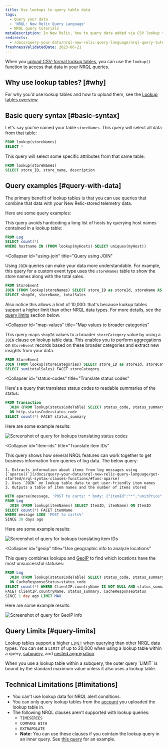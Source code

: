 ```yaml
---
title: Use lookups to query table data
tags:
  - Query your data
  - 'NRQL: New Relic Query Language'
  - NRQL query tutorials
metaDescription: In New Relic, how to query data added via CSV lookup tables.
redirects:
  - /docs/query-your-data/nrql-new-relic-query-language/nrql-query-tutorials/lookups
freshnessValidatedDate: 2023-06-21
---
```





When you [upload CSV-format lookup tables](/docs/logs/ui-data/lookup-tables-ui), you can use the `lookup()` function to access that data in your NRQL queries.

## Why use lookup tables? [#why]

For why you'd use lookup tables and how to upload them, see the [Lookup tables overview](/docs/logs/ui-data/lookup-tables-ui/#overview).

## Basic query syntax [#basic-syntax]

Let's say you've named your table `storeNames`. This query will select all data from that table:

```sql
FROM lookup(storeNames)
SELECT *
```

This query will select some specific attributes from that same table:

```sql
FROM lookup(storeNames)
SELECT store_ID, store_name, description
```

## Query examples [#query-with-data]

The primary benefit of lookup tables is that you can use queries that combine that data with your New Relic-stored telemetry data.

Here are some query examples:

<CollapserGroup>
  <Collapser
    id="avoid-hardcording"
    title="Avoid hardcoding a long list of hosts"
  >

This query avoids hardcoding a long list of hosts by querying host names contained in a lookup table:

```sql
FROM Log
SELECT count(*)
WHERE hostname IN (FROM lookup(myHosts) SELECT uniques(myHost))
```
</Collapser>

  <Collapser
    id="using-join"
    title="Query using JOIN"
  >

Using `JOIN` queries can make your data more understandable. For example, this query for a custom event type uses the `storeNames` table to show the store names along with the total sales.

```sql
FROM StoreEvent
JOIN (FROM lookup(storeNames) SELECT store_ID as storeId, storeName AS name LIMIT 10000) ON shopId = storeId
SELECT shopId, storeName, totalSales
```

Also notice this allows a limit of 10,000: that's because lookup tables support a higher limit than other NRQL data types. For more details, see the [query limits](#query-limits) section below.

</Collapser>

<Collapser
  id="map-values"
  title="Map values to broader categories"
>

This query maps `shopId` values to a broader `storeCategory` value by using a `JOIN` clause on lookup table data. This enables you to perform aggregations on `StoreEvent` records based on these broader categories and extract new insights from your data.

```sql
FROM StoreEvent
JOIN (FROM lookup(storeCategories) SELECT store_ID as storeId, storeCategory) ON shopId = storeId
SELECT sum(totalSales) FACET storeCategory
```

</Collapser>

  <Collapser
    id="status-codes"
    title="Translate status codes"
  >
Here's a query that translates status codes to readable summaries of the status:

```sql
FROM Transaction
  JOIN (FROM lookup(statusCodeTable) SELECT status_code, status_summary, status_definition)
  ON http.statusCode=status_code
SELECT count(*) FACET status_summary
```

Here are some example results:

<img
  title="Screenshot of query for lookups translating status codes"
  alt="Screenshot of query for lookups translating status codes"
  src={nrqlExampleStatusCodes}
/>
</Collapser>

  <Collapser
    id="item-ids"
    title="Translate item IDs"
  >

This query shows how several NRQL features can work together to get business information from queries of log data. The below query:

    1. Extracts information about items from log messages using [`aparse()`](/docs/query-your-data/nrql-new-relic-query-language/get-started/nrql-syntax-clauses-functions/#func-aparse)
    2. Uses `JOIN` on lookup table data to get user-friendly item names
    3. Outputs a table of item names and the number of items stored

```sql
WITH aparse(message, 'POST to carts: * body: {"itemId":"*","unitPrice":*}%') AS (URL, ItemID, Price)
FROM Log
  JOIN (FROM lookup(itemNames) SELECT ItemID, itemName) ON ItemID
SELECT count(*) FACET itemName
WHERE message LIKE 'POST to carts%'
SINCE 30 days ago
```

Here are some example results:

<img
  title="Screenshot of query for lookups translating item IDs"
  alt="Screenshot of query for lookups translating item IDs"
  src={nrqlLookupQueryTranslateItemIds}
/>

</Collapser>

  <Collapser
    id="geoip"
    title="Use geographic info to analyze locations"
  >

This query combines lookups and [GeoIP](/docs/logs/ui-data/parsing#geo) to find which locations have the most unsuccessful statuses:

```sql
FROM Log
  JOIN (FROM lookup(statusCodeTable) SELECT status_code, status_summary, status_definition)
  ON CacheResponseStatus=status_code
SELECT count(*) WHERE ClientIP.countryName IS NOT NULL AND status_summary != 'Success'
FACET ClientIP.countryName, status_summary, CacheResponseStatus
SINCE 1 day ago LIMIT MAX
```

Here are some example results:

<img
  title="Screenshot of query for GeoIP info"
  alt="Screenshot of query for GeoIP info"
  src={nrqlLookupQueryGeoip}
/>

</Collapser>
</CollapserGroup>


## Query Limits [#query-limits]

Lookup tables support a higher [`LIMIT`](/docs/query-your-data/nrql-new-relic-query-language/get-started/nrql-syntax-clauses-functions/#sel-limit) when querying than other NRQL data types. You can set a `LIMIT` of up to 20,000 when using a lookup table within a query, [subquery](/docs/query-your-data/nrql-new-relic-query-language/get-started/subqueries-in-nrql/), and [nested aggregation](/docs/query-your-data/nrql-new-relic-query-language/nrql-query-tutorials/nested-aggregation-make-ordered-computations-single-query/).

<Callout variant="tip">
When you use a lookup table within a subquery, the outer query `LIMIT` is bound by the standard maximum value unless it also uses a lookup table.
</Callout>

## Technical Limitations [#limitations]

* You can't use lookup data for NRQL alert conditions.
* You can only query lookup tables from the [account](/docs/accounts/accounts-billing/account-structure/new-relic-account-structure/#organization-accounts) you uploaded the lookup table in.
* The following NRQL clauses aren't supported with lookup queries:
  * `TIMESERIES`
  * `COMPARE WITH`
  * `EXTRAPOLATE`
  *  **Note:** You can use these clauses if you cointain the lookup query in an inner query. See [this query](#item-ids) for an example.
